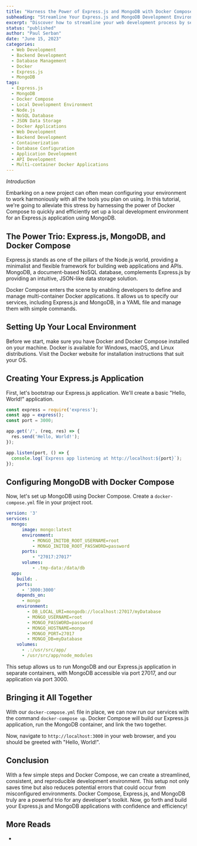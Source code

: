 ```yaml
---
title: "Harness the Power of Express.js and MongoDB with Docker Compose: A Local Development Guide"
subheading: "Streamline Your Express.js and MongoDB Development Environment Using Docker Compose"
excerpt: "Discover how to streamline your web development process by setting up a local development environment using Express.js, MongoDB, and Docker Compose. Our comprehensive guide offers step-by-step instructions, complete with code snippets, to help you master this crucial aspect of modern backend development."
status: "published"
author: "Paul Serban"
date: "June 15, 2023"
categories:
  - Web Development
  - Backend Development
  - Database Management
  - Docker
  - Express.js
  - MongoDB
tags:
  - Express.js
  - MongoDB
  - Docker Compose
  - Local Development Environment
  - Node.js
  - NoSQL Database
  - JSON Data Storage
  - Docker Applications
  - Web Development
  - Backend Development
  - Containerization
  - Database Configuration
  - Application Development
  - API Development
  - Multi-container Docker Applications
---
```


*Introduction*

Embarking on a new project can often mean configuring your environment to work harmoniously with all the tools you plan on using. In this tutorial, we're going to alleviate this stress by harnessing the power of Docker Compose to quickly and efficiently set up a local development environment for an Express.js application using MongoDB.

## The Power Trio: Express.js, MongoDB, and Docker Compose

Express.js stands as one of the pillars of the Node.js world, providing a minimalist and flexible framework for building web applications and APIs. MongoDB, a document-based NoSQL database, complements Express.js by providing an intuitive, JSON-like data storage solution.

Docker Compose enters the scene by enabling developers to define and manage multi-container Docker applications. It allows us to specify our services, including Express.js and MongoDB, in a YAML file and manage them with simple commands.

## Setting Up Your Local Environment

Before we start, make sure you have Docker and Docker Compose installed on your machine. Docker is available for Windows, macOS, and Linux distributions. Visit the Docker website for installation instructions that suit your OS.

## Creating Your Express.js Application

First, let's bootstrap our Express.js application. We'll create a basic "Hello, World!" application.

```javascript
const express = require('express');
const app = express();
const port = 3000;

app.get('/', (req, res) => {
  res.send('Hello, World!');
});

app.listen(port, () => {
  console.log(`Express app listening at http://localhost:${port}`);
});
```

## Configuring MongoDB with Docker Compose

Now, let's set up MongoDB using Docker Compose. Create a `docker-compose.yml` file in your project root.

```yaml
version: '3'
services:
  mongo:
      image: mongo:latest
      environment:
          - MONGO_INITDB_ROOT_USERNAME=root
          - MONGO_INITDB_ROOT_PASSWORD=password
      ports:
          - "27017:27017"
      volumes:
          - .tmp-data:/data/db
  app:
    build: .
    ports:
      - '3000:3000'
    depends_on:
      - mongo
    environment:
        - DB_LOCAL_URI=mongodb://localhost:27017/myDatabase
        - MONGO_USERNAME=root
        - MONGO_PASSWORD=password
        - MONGO_HOSTNAME=mongo
        - MONGO_PORT=27017
        - MONGO_DB=myDatabase
    volumes:
      - .:/usr/src/app/
      - /usr/src/app/node_modules
```

This setup allows us to run MongoDB and our Express.js application in separate containers, with MongoDB accessible via port 27017, and our application via port 3000.

## Bringing it All Together

With our `docker-compose.yml` file in place, we can now run our services with the command `docker-compose up`. Docker Compose will build our Express.js application, run the MongoDB container, and link the two together.

Now, navigate to `http://localhost:3000` in your web browser, and you should be greeted with "Hello, World!".

## Conclusion

With a few simple steps and Docker Compose, we can create a streamlined, consistent, and reproducible development environment. This setup not only saves time but also reduces potential errors that could occur from misconfigured environments. Docker Compose, Express.js, and MongoDB truly are a powerful trio for any developer's toolkit. Now, go forth and build your Express.js and MongoDB applications with confidence and efficiency!

## More Reads
- <Link href="/blog/posts/mastering-mongodb-a-comprehensive-introduction" label={`Mastering MongoDB: A Comprehensive Introduction`} isInternal={true} />